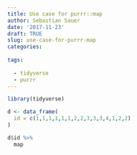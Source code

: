 ```yaml
---
title: Use case for purrr::map
author: Sebastian Sauer
date: '2017-11-23'
draft: TRUE
slug: use-case-for-purrr-map
categories:
  
tags:
  
  - tidyverse
  - purrr
---
```


```r
library(tidyverse)
```


```r
d <- data_frame(
  id = c(1,1,1,1,1,1,2,2,3,3,3,4,1,2,2)
)
```


```r
d$id %>% 
  map
```

